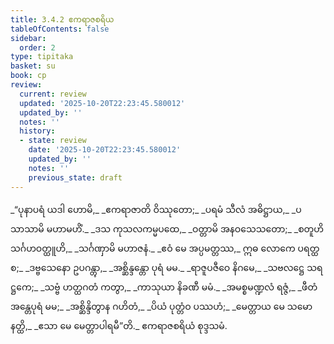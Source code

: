 ```yaml
---
title: 3.4.2 ဧကရာဇစရိယ
tableOfContents: false
sidebar:
  order: 2
type: tipitaka
basket: su
book: cp
review:
  current: review
  updated: '2025-10-20T22:23:45.580012'
  updated_by: ''
  notes: ''
  history:
  - state: review
    date: '2025-10-20T22:23:45.580012'
    updated_by: ''
    notes: ''
    previous_state: draft
---
```



<DynamicBreadcrumb />


<ReviewStatus review={frontmatter.review} showDetails={true} />

<HypothesisAnnotation frontmatter={frontmatter} />

<Division number="114" book="cp" e="ch" v="21" p="418">

<Paragraph number="395" type="verses" book="cp">
_“ပုနာပရံ ယဒါ ဟောမိ,_  
_ဧကရာဇာတိ ဝိဿုတော;_  
_ပရမံ သီလံ အဓိဋ္ဌာယ,_  
_ပသာသာမိ မဟာမဟိံ._  

</Paragraph>

</Division>
<Division number="115" book="cp" e="ch" v="21" p="418">

<Paragraph number="396" type="verses" book="cp">
_ဒသ ကုသလကမ္မပထေ,_  
_ဝတ္တာမိ အနဝသေသတော;_  
_စတူဟိ သင်္ဂဟဝတ္ထူဟိ,_  
_သင်္ဂဏှာမိ မဟာဇနံ._  

</Paragraph>

</Division>
<Division number="116" book="cp" e="ch" v="21" p="418">

<Paragraph number="397" type="verses" book="cp">
_ဧဝံ မေ အပ္ပမတ္တဿ,_  
ဣဓ လောကေ ပရတ္ထ စ;_  
_ဒဗ္ဗသေနော ဥပဂန္တွာ,_  
_အစ္ဆိန္ဒန္တော ပုရံ မမ._  

</Paragraph>

</Division>
<Division number="117" book="cp" e="ch" v="21" p="419">

<Paragraph number="398" type="verses" book="cp">
_ရာဇူပဇီဝေ နိဂမေ,_  
_သဗလဋ္ဌေ သရဋ္ဌကေ;_  
_သဗ္ဗံ ဟတ္ထဂတံ ကတွာ,_  
_ကာသုယာ နိခဏီ မမံ._  

</Paragraph>

</Division>
<Division number="118" book="cp" e="ch" v="21" p="419">

<Paragraph number="399" type="verses" book="cp">
_အမစ္စမဏ္ဍလံ ရဇ္ဇံ,_  
_ဖီတံ အန္တေပုရံ မမ;_  
_အစ္ဆိန္ဒိတွာန ဂဟိတံ,_  
_ပိယံ ပုတ္တံဝ ပဿဟံ;_  
_မေတ္တာယ မေ သမော နတ္ထိ,_  
_ဧသာ မေ မေတ္တာပါရမီ”တိ._  


</Paragraph>
</Division>

<Paragraph number="400" type="center" book="cp">
ဧကရာဇစရိယံ စုဒ္ဒသမံ.
</Paragraph>